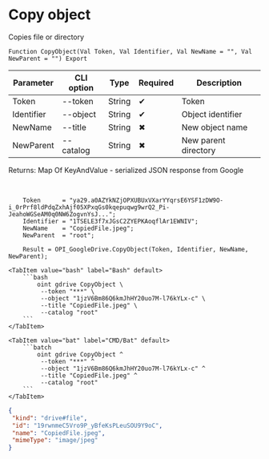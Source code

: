 ﻿---
sidebar_position: 7
---


# Copy object
 Copies file or directory



`Function CopyObject(Val Token, Val Identifier, Val NewName = "", Val NewParent = "") Export`

  | Parameter | CLI option | Type | Required | Description |
  |-|-|-|-|-|
  | Token | --token | String | &#x2714; | Token |
  | Identifier | --object | String | &#x2714; | Object identifier |
  | NewName | --title | String | &#x2716; | New object name |
  | NewParent | --catalog | String | &#x2716; | New parent directory |

  
  Returns:  Map Of KeyAndValue - serialized JSON response from Google

<br/>




```bsl title="1C:Enterprise/OneScript code example"
    Token      = "ya29.a0AZYkNZjOPXUBUxVXarYYqrsE6YSF1zDW9O-i_0rPrf8ldPdqZxhAjf05XPxqGs0kqepuqwg9wrQ2_Pi-JeahoWGSeAM0q0NW6ZogvnYsJ...";
    Identifier = "1TSELE3f7xJGsC2ZYEPKAoqflAr1EWNIV";
    NewName    = "CopiedFile.jpeg";
    NewParent  = "root";

    Result = OPI_GoogleDrive.CopyObject(Token, Identifier, NewName, NewParent);
```
 

 <Tabs>
  
    <TabItem value="bash" label="Bash" default>
        ```bash
            oint gdrive CopyObject \
             --token "***" \
             --object "1jzV6Bm86Q6kmJhHY20uo7M-l76kYLx-c" \
             --title "CopiedFile.jpeg" \
             --catalog "root"
        ```
    </TabItem>
  
    <TabItem value="bat" label="CMD/Bat" default>
        ```batch
            oint gdrive CopyObject ^
             --token "***" ^
             --object "1jzV6Bm86Q6kmJhHY20uo7M-l76kYLx-c" ^
             --title "CopiedFile.jpeg" ^
             --catalog "root"
        ```
    </TabItem>
</Tabs>


```json title="Result"
{
 "kind": "drive#file",
 "id": "19rwnmeC5Vro9P_yBfeKsPLeuSOU9Y9oC",
 "name": "CopiedFile.jpeg",
 "mimeType": "image/jpeg"
}
```
